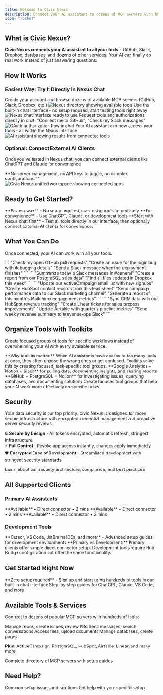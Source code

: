 ```yaml
---
title: Welcome to Civic Nexus
description: Connect your AI assistant to dozens of MCP servers with hundreds of tools
icon: "rocket"
---
```


## What is Civic Nexus?

**Civic Nexus connects your AI assistant to all your tools** - GitHub, Slack, Dropbox, databases, and dozens of other services. Your AI can finally do real work instead of just answering questions.

## How It Works

### Easiest Way: Try It Directly in Nexus Chat

<Steps>
  <Step title="Sign up at nexus.civic.com">
    Create your account and browse dozens of available MCP servers (GitHub, Slack, Dropbox, etc.)
    <Frame caption="Sign up and browse tools">
      <img
        className="rounded-lg"
        src="/images/steps/welcome/01.png"
        alt="Nexus directory showing available tools"
      />
    </Frame>
  </Step>
  <Step title="Click 'Chat' to test immediately">
    Use the built-in chat interface - no setup required, start testing tools right away
    <Frame caption="Built-in Nexus chat interface">
      <img
        className="rounded-lg"
        src="/images/steps/welcome/02.png"
        alt="Nexus chat interface ready to use"
      />
    </Frame>
  </Step>
  <Step title="Ask for what you need">
    Request tools and authorizations directly in chat: "Connect me to GitHub", "Check my Slack messages"
    <Frame caption="Tool authorization in chat">
      <img
        className="rounded-lg"
        src="/images/steps/welcome/04.png"
        alt="OAuth authorization flow in chat"
      />
    </Frame>
  </Step>
  <Step title="Start working">
    Your AI assistant can now access your tools - all within the Nexus interface
    <Frame caption="AI using your connected tools">
      <img
        className="rounded-lg"
        src="/images/steps/welcome/05.png"
        alt="AI assistant showing results from connected tools"
      />
    </Frame>
  </Step>
</Steps>

### Optional: Connect External AI Clients

Once you've tested in Nexus chat, you can connect external clients like ChatGPT and Claude for convenience.

<Note>
**No server management, no API keys to juggle, no complex configurations.**
</Note>

<Frame caption="Civic Nexus connects your tools in one secure workspace">
  <img
    className="rounded-lg"
    src="/images/steps/started/01.png"
    alt="Civic Nexus unified workspace showing connected apps"
  />
</Frame>

## Ready to Get Started?

<CardGroup cols={2}>
  <Card title="Try Nexus Chat Now" icon="sparkles" href="https://nexus.civic.com">
    **Fastest way** - No setup required, start using tools immediately
  </Card>
  <Card title="Connect Your AI Client" icon="plug" href="/nexus/quickstart">
    **For convenience** - Use ChatGPT, Claude, or development tools
  </Card>
</CardGroup>

<Note>
**Start with Nexus chat first** - Test all tools directly in our interface, then optionally connect external AI clients for convenience.
</Note>

## What You Can Do

Once connected, your AI can work with all your tools:

<Tabs>
  <Tab title="For Developers">
    ```
    "Check my open GitHub pull requests"
    "Create an issue for the login bug with debugging details"
    "Send a Slack message when the deployment finishes"
    ```
  </Tab>
  <Tab title="For Teams">
    ```
    "Summarize today's Slack messages in #general"
    "Create a report from our PostgreSQL sales data"
    "Find all files updated in Dropbox this week"
    ```
  </Tab>
  <Tab title="For Marketing">
    ```
    "Update our ActiveCampaign email list with new signups"
    "Create HubSpot contact records from this lead sheet"
    "Send campaign performance data to our Slack marketing channel"
    "Generate a report of this month's Mailchimp engagement metrics"
    ```
  </Tab>
  <Tab title="For RevOps">
    ```
    "Sync CRM data with our HubSpot revenue tracking"
    "Create Linear tickets for sales process improvements"
    "Update Airtable with quarterly pipeline metrics"
    "Send weekly revenue summary to #revenue-ops Slack"
    ```
  </Tab>
</Tabs>

## Organize Tools with Toolkits

Create focused groups of tools for specific workflows instead of overwhelming your AI with every available service.

<Note>
**Why toolkits matter:** When AI assistants have access to too many tools at once, they often choose the wrong ones or get confused. Toolkits solve this by creating focused, task-specific tool groups.
</Note>

<CardGroup cols={2}>
  <Card title="Marketing Analytics" icon="chart-bar">
    **Google Analytics + Notion + Slack** for pulling data, documenting insights, and sharing reports
  </Card>
  <Card title="Developer Debugging" icon="bug">
    **GitHub + PostgreSQL + Notion** for investigating issues, querying databases, and documenting solutions
  </Card>
</CardGroup>

<Card title="Learn About Toolkits" icon="toolbox" href="/nexus/concepts/toolkits">
  Create focused tool groups that help your AI work more effectively on specific tasks
</Card>

## Security

<Note>
  Your data security is our top priority. Civic Nexus is designed for more secure infrastructure with encrypted credential management and proactive server security reviews.
</Note>

🔒 **Secure by Design** - All tokens encrypted, automatic refresh, stringent infrastructure  
⚡ **Full Control** - Revoke app access instantly, changes apply immediately  
🛡️ **Encrypted Ease of Development** - Streamlined development with stringent security standards

<Card title="Security Details" icon="shield-check" href="/nexus/reference/security">
  Learn about our security architecture, compliance, and best practices
</Card>

## All Supported Clients

### Primary AI Assistants
<CardGroup cols={3}>
  <Card title="Claude Desktop" icon="desktop" href="/nexus/quickstart/clients/claude-desktop">
    **Available** • Direct connector • 2 mins
  </Card>
  <Card title="Claude.ai" icon="globe" href="/nexus/quickstart/clients/claude-web">
    **Available** • Direct connector • 2 mins
  </Card>
  <Card title="Mistral LeChat" icon="sparkles" href="/nexus/quickstart/clients/mistral-lechat">
    **Available** • Direct connector • 2 mins
  </Card>
</CardGroup>

### Development Tools
<Card title="Developer Setup Guide" icon="code" href="/nexus/developers/client-setup">
  **Cursor, VS Code, JetBrains IDEs, and more** - Advanced setup guides for development environments
</Card>

<Info>
**Primary vs Development:** Primary clients offer simple direct connector setup. Development tools require Hub Bridge configuration but offer the same functionality.
</Info>

## Get Started Right Now

<Card title="Try Nexus Chat Instantly" icon="rocket" href="https://nexus.civic.com">
  **Zero setup required** - Sign up and start using hundreds of tools in our built-in chat interface
</Card>

<Card title="Or Connect External Clients" icon="plug" href="/nexus/quickstart">
  Step-by-step guides for ChatGPT, Claude, VS Code, and more
</Card>

## Available Tools & Services

Connect to dozens of popular MCP servers with hundreds of tools:

<CardGroup cols={2}>
  <Card title="GitHub" icon="server" href="/nexus/reference/servers/github">
    Manage repos, create issues, review PRs
  </Card>
  <Card title="Slack" icon="server" href="/nexus/reference/servers/slack">
    Send messages, search conversations
  </Card>
  <Card title="Dropbox" icon="server" href="/nexus/reference/servers/dropbox">
    Access files, upload documents
  </Card>
  <Card title="Notion" icon="server" href="/nexus/reference/servers/notion">
    Manage databases, create pages
  </Card>
</CardGroup>

**Plus:** ActiveCampaign, PostgreSQL, HubSpot, Airtable, Linear, and many more.

<Card title="Browse All Available Tools" icon="server" href="/nexus/reference/servers">
  Complete directory of MCP servers with setup guides
</Card>

## Need Help?

<CardGroup cols={2}>
  <Card title="Troubleshooting" icon="wrench" href="/nexus/troubleshooting">
    Common setup issues and solutions
  </Card>
  <Card title="Contact Support" icon="message-circle" href="https://civickey.typeform.com/to/qJ5mieBw">
    Get help with your specific setup
  </Card>
</CardGroup>

